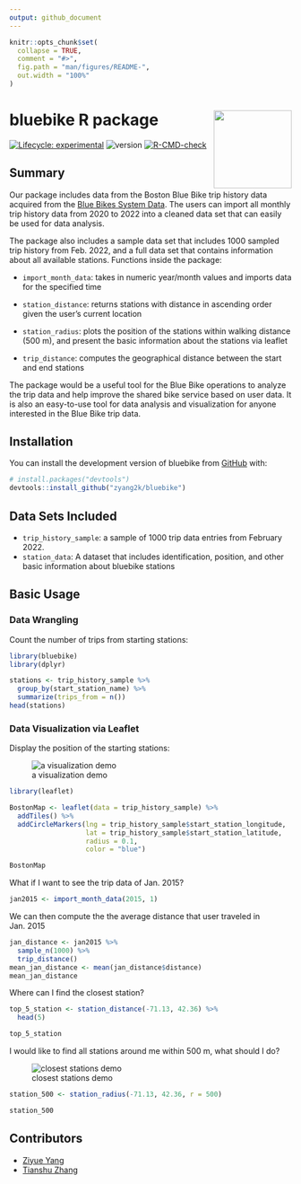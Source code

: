 ```yaml
---
output: github_document
---
```


<!-- README.md is generated from README.Rmd. Please edit that file -->

```r
knitr::opts_chunk$set(
  collapse = TRUE,
  comment = "#>",
  fig.path = "man/figures/README-",
  out.width = "100%"
)
```

# bluebike R package <img src='data-raw/hex_bluebike.png' align="right" height="139"/>

<!-- badges: start -->

[![Lifecycle: experimental](https://img.shields.io/badge/lifecycle-experimental-orange.svg)](https://lifecycle.r-lib.org/articles/stages.html#experimental)
![version](https://img.shields.io/badge/version-0.0.0.9001-blue)
[![R-CMD-check](https://github.com/zyang2k/bluebike/workflows/R-CMD-check/badge.svg)](https://github.com/zyang2k/bluebike/actions)

<!-- badges: end -->

## Summary

Our package includes data from the Boston Blue Bike trip history data acquired from the [Blue Bikes System Data](https://www.bluebikes.com/system-data). The users can import all monthly trip history data from 2020 to 2022 into a cleaned data set that can easily be used for data analysis. \
  
The package also includes a sample data set that includes 1000 sampled trip history from Feb. 2022, and a full data set that contains information about all available stations. 
  Functions inside the package:\
  
- `import_month_data`: takes in numeric year/month values and imports data for the specified time\

- `station_distance`: returns stations with distance in ascending order given the user's current location\

- `station_radius`: plots the position of the stations within walking distance (500 m), and present the basic information about the stations via leaflet\

- `trip_distance`: computes the geographical distance between the start and end stations\ 


The package would be a useful tool for the Blue Bike operations to analyze the trip data and help improve the shared bike service based on user data. It is also an easy-to-use tool for data analysis and visualization for anyone interested in the Blue Bike trip data.

## Installation

You can install the development version of bluebike from [GitHub](https://github.com/zyang2k/bluebike) with:

``` r
# install.packages("devtools")
devtools::install_github("zyang2k/bluebike")
```

## Data Sets Included

- `trip_history_sample`: a sample of 1000 trip data entries from February 2022.
- `station_data`: A dataset that includes identification, position, and other basic information about bluebike stations

## Basic Usage

### Data Wrangling

Count the number of trips from starting stations:

```r
library(bluebike)
library(dplyr)

stations <- trip_history_sample %>% 
  group_by(start_station_name) %>% 
  summarize(trips_from = n())
head(stations)
```

### Data Visualization via Leaflet

Display the position of the starting stations:

![a visualization demo](data-raw/viz_demo.png)

```r
library(leaflet)

BostonMap <- leaflet(data = trip_history_sample) %>% 
  addTiles() %>% 
  addCircleMarkers(lng = trip_history_sample$start_station_longitude, 
                   lat = trip_history_sample$start_station_latitude, 
                   radius = 0.1, 
                   color = "blue")

BostonMap
```

What if I want to see the trip data of Jan. 2015?
```r
jan2015 <- import_month_data(2015, 1)
```

We can then compute the the average distance that user traveled in Jan. 2015
```r
jan_distance <- jan2015 %>% 
  sample_n(1000) %>% 
  trip_distance()
mean_jan_distance <- mean(jan_distance$distance)
mean_jan_distance
```

Where can I find the closest station? 

```r
top_5_station <- station_distance(-71.13, 42.36) %>%
  head(5)

top_5_station
```

I would like to find all stations around me within 500 m, what should I do?

![closest stations demo](data-raw/closest_stations.png)
```r
station_500 <- station_radius(-71.13, 42.36, r = 500)

station_500
```

## Contributors

-   [Ziyue Yang](https://github.com/zyang2k)
-   [Tianshu Zhang](https://github.com/tianshu-zhang)
